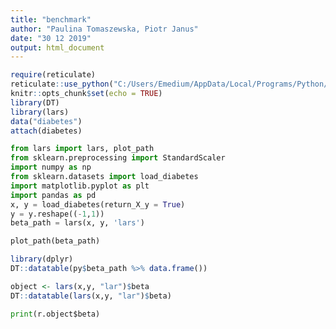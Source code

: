 ```yaml
---
title: "benchmark"
author: "Paulina Tomaszewska, Piotr Janus"
date: "30 12 2019"
output: html_document
---
```


```r
require(reticulate)
reticulate::use_python("C:/Users/Emedium/AppData/Local/Programs/Python/Python37/python.exe") 
knitr::opts_chunk$set(echo = TRUE)
library(DT)
library(lars)
data("diabetes")
attach(diabetes)
```


```python
from lars import lars, plot_path
from sklearn.preprocessing import StandardScaler
import numpy as np
from sklearn.datasets import load_diabetes
import matplotlib.pyplot as plt
import pandas as pd
x, y = load_diabetes(return_X_y = True)
y = y.reshape((-1,1))
beta_path = lars(x, y, 'lars') 
```

```python
plot_path(beta_path)
```

```r
library(dplyr)
DT::datatable(py$beta_path %>% data.frame())
```


```r
object <- lars(x,y, "lar")$beta
DT::datatable(lars(x,y, "lar")$beta)
```

```python
print(r.object$beta)
```

